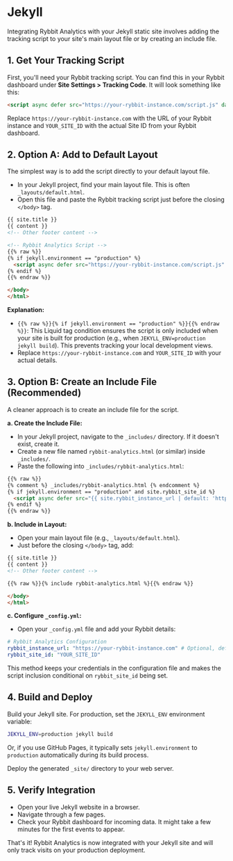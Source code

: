 # Jekyll

Integrating Rybbit Analytics with your Jekyll static site involves adding the tracking script to your site's main layout file or by creating an include file.

## 1. Get Your Tracking Script

First, you'll need your Rybbit tracking script. You can find this in your Rybbit dashboard under **Site Settings > Tracking Code**. It will look something like this:

```html
<script async defer src="https://your-rybbit-instance.com/script.js" data-site-id="YOUR_SITE_ID"></script>
```

Replace `https://your-rybbit-instance.com` with the URL of your Rybbit instance and `YOUR_SITE_ID` with the actual Site ID from your Rybbit dashboard.

## 2. Option A: Add to Default Layout

The simplest way is to add the script directly to your default layout file.

- In your Jekyll project, find your main layout file. This is often `_layouts/default.html`.
- Open this file and paste the Rybbit tracking script just before the closing `</body>` tag.

```html
{{ site.title }}
{{ content }}
<!-- Other footer content -->

<!-- Rybbit Analytics Script -->
{{% raw %}}
{% if jekyll.environment == "production" %}
  <script async defer src="https://your-rybbit-instance.com/script.js" data-site-id="YOUR_SITE_ID"></script>
{% endif %}
{{% endraw %}}

</body>
</html>
```

**Explanation:**
- `{{% raw %}}{% if jekyll.environment == "production" %}}{{% endraw %}}`: This Liquid tag condition ensures the script is only included when your site is built for production (e.g., when `JEKYLL_ENV=production jekyll build`). This prevents tracking your local development views.
- Replace `https://your-rybbit-instance.com` and `YOUR_SITE_ID` with your actual details.

## 3. Option B: Create an Include File (Recommended)

A cleaner approach is to create an include file for the script.

**a. Create the Include File:**
- In your Jekyll project, navigate to the `_includes/` directory. If it doesn't exist, create it.
- Create a new file named `rybbit-analytics.html` (or similar) inside `_includes/`.
- Paste the following into `_includes/rybbit-analytics.html`:

```html
{{% raw %}}
{% comment %} _includes/rybbit-analytics.html {% endcomment %}
{% if jekyll.environment == "production" and site.rybbit_site_id %}
  <script async defer src="{{ site.rybbit_instance_url | default: 'https://your-rybbit-instance.com' }}/script.js" data-site-id="{{ site.rybbit_site_id }}"></script>
{% endif %}
{{% endraw %}}
```

**b. Include in Layout:**
- Open your main layout file (e.g., `_layouts/default.html`).
- Just before the closing `</body>` tag, add:

```html
{{ site.title }}
{{ content }}
<!-- Other footer content -->

{{% raw %}}{% include rybbit-analytics.html %}{{% endraw %}}

</body>
</html>
```

**c. Configure `_config.yml`:**
- Open your `_config.yml` file and add your Rybbit details:

```yaml
# Rybbit Analytics Configuration
rybbit_instance_url: "https://your-rybbit-instance.com" # Optional, defaults in include
rybbit_site_id: "YOUR_SITE_ID"
```
This method keeps your credentials in the configuration file and makes the script inclusion conditional on `rybbit_site_id` being set.

## 4. Build and Deploy

Build your Jekyll site. For production, set the `JEKYLL_ENV` environment variable:

```bash
JEKYLL_ENV=production jekyll build
```

Or, if you use GitHub Pages, it typically sets `jekyll.environment` to `production` automatically during its build process.

Deploy the generated `_site/` directory to your web server.

## 5. Verify Integration

- Open your live Jekyll website in a browser.
- Navigate through a few pages.
- Check your Rybbit dashboard for incoming data. It might take a few minutes for the first events to appear.

That's it! Rybbit Analytics is now integrated with your Jekyll site and will only track visits on your production deployment.